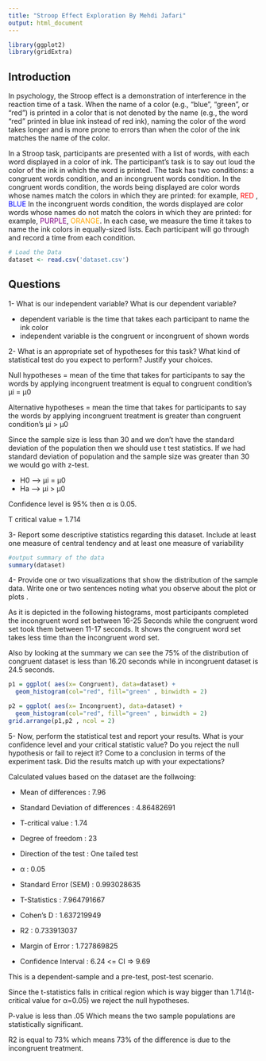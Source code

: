 ```yaml
---
title: "Stroop Effect Exploration By Mehdi Jafari"
output: html_document
---
```


```r
library(ggplot2) 
library(gridExtra)

``` 

## Introduction

In psychology, the Stroop effect is a demonstration of interference in the 
reaction time of a task. When the name of a color (e.g., "blue", "green", or 
"red") is printed in a color that is not denoted by the name (e.g., the word 
"red" printed in blue ink instead of red ink), naming the color of the word 
takes longer and is more prone to errors than when the color of the ink matches
the name of the color.

In a Stroop task, participants are presented with a list of words, with each 
word displayed in a color of ink. The participant’s task is to say out loud the
color of the ink in which the word is printed. The task has two conditions: a 
congruent words condition, and an incongruent words condition. In the congruent
words condition, the words being displayed are color words whose names match the
colors in which they are printed: for example, <span style="color:red">RED
</span>, <span style="color:blue">BLUE</span> In the incongruent 
words condition, the words displayed are color words whose names do not match 
the colors in which they are printed: for example, <span style="color:PURPLE">
PURPLE</span>, <span style="color:ORANGE">ORANGE</span>. In each case,
we measure the time it takes to name the ink colors in equally-sized lists. 
Each participant will go through and record a time from each condition.


```r
# Load the Data 
dataset <- read.csv('dataset.csv') 
```

## Questions

1- What is our independent variable? What is our dependent variable?

  + dependent variable is the time that takes each participant to name the ink 
    color
  + independent variable is the congruent or incongruent of shown words




2- What is an appropriate set of hypotheses for this task? What kind of 
statistical test do you expect to perform? Justify your choices.

Null hypotheses = mean of the time that takes for participants to say the words
by applying incongruent treatment is equal to congruent condition's µi = µ0 

Alternative hypotheses = mean the time that takes for participants to say the 
words by applying incongruent treatment is greater than congruent condition's
µi > µ0

Since the sample size is less than 30 and we don't have the standard deviation 
of the population then we should use t test statistics. If we had standard 
deviation of population and the sample size was greater than 30 we would go 
with z-test.

+ H0 --> µi = µ0
+ Ha --> µi > µ0

Confidence level is 95% then α is 0.05.

T critical value = 1.714

3- Report some descriptive statistics regarding this dataset. Include at least 
one measure of central tendency and at least one measure of variability

```r
#output summary of the data
summary(dataset)
```

  
4- Provide one or two visualizations that show the distribution of the sample 
data. Write one or two sentences noting what you observe about the plot or plots
.

As it is depicted in the following histograms, most participants completed the
incongruent word set between 16-25 Seconds while the congruent word set took 
them between 11-17 seconds. It shows the congruent word set takes less time
than the incongruent word set.

Also by looking at the summary we can see the 75% of the distribution of 
congruent dataset is less than 16.20 seconds while in incongruent dataset 
is 24.5 seconds.


```r


p1 = ggplot( aes(x= Congruent), data=dataset) +
  geom_histogram(col="red", fill="green" , binwidth = 2)

p2 = ggplot( aes(x= Incongruent), data=dataset) +
  geom_histogram(col="red", fill="green" , binwidth = 2)
grid.arrange(p1,p2 , ncol = 2)

```

5- Now, perform the statistical test and report your results. What is your 
confidence level and your critical statistic value? Do you reject the null 
hypothesis or fail to reject it? Come to a conclusion in terms of the experiment
task. Did the results match up with your expectations?

Calculated values based on the dataset are the follwoing:  

+ Mean of differences	: 7.96  

+ Standard Deviation of differences :	4.86482691  

+ T-critical value : 1.74  

+ Degree of freedom	: 23  

+ Direction of the test : One tailed test  

+ <span>α</span>	: 0.05  

+ Standard Error (SEM) : 0.993028635  

+ T-Statistics : 7.964791667  

+ Cohen's D	: 1.637219949  

+ R2 : 0.733913037  

+ Margin of Error :	1.727869825  

+ Confidence Interval : 6.24 <=  CI  => 9.69  

This is a dependent-sample and a pre-test, post-test scenario.

Since the t-statistics falls in critical region which is way bigger than 
1.714(t-critical value for α=0.05) we reject the null hypotheses.

P-value is less than .05 Which means the two sample populations are 
statistically significant.

R2 is equal to 73% which means 73% of the difference is due to the incongruent
treatment.
